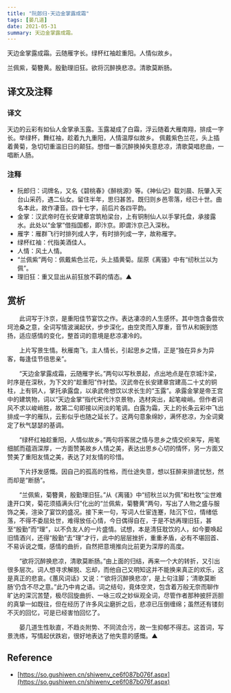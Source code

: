 ```yaml
---
title: "阮郎归·天边金掌露成霜"
tags: [晏几道]
date: 2021-05-31
summary: 天边金掌露成霜。
---
```


天边金掌露成霜。云随雁字长。绿杯红袖趁重阳。人情似故乡。

兰佩紫，菊簪黄。殷勤理旧狂。欲将沉醉换悲凉。清歌莫断肠。 

## 译文及注释

### 译文

天边的云彩有如仙人金掌承玉露。玉露凝成了白霜，浮云随着大雁南翔，排成一字长。举绿杯，舞红袖，趁着九九重阳，人情温厚似故乡。
佩戴紫色兰花，头上插着黄菊，急切切重温旧日的颠狂。想借一番沉醉换掉失意悲凉，清歌莫唱悲曲，一唱断人肠。

### 注释

- 阮郎归：词牌名，又名《碧桃春》《醉桃源》等。《神仙记》载刘晨、阮肇入天台山采药，遇二仙女。留住半年，思归甚苦。既归则乡邑零落，经已十世。曲名本此，故作凄音。四十七字，前后片各四平韵。
- 金掌：汉武帝时在长安建章宫筑柏梁台，上有铜制仙人以手掌托盘，承接露水。此处以“金掌”借指国都，即汴京。即谓汴京己入深秋。
- 雁字：雁群飞行时排列成人字，有时排列成一字，故称雁字。
- 绿杯红袖：代指美酒佳人。
- 人情：风土人情。
- “兰佩紫”两句：佩戴紫色兰花，头上插黄菊。屈原《离骚》中有“纫秋兰以为佩”。
- 理旧狂：重又显出从前狂放不羁的情态。▲

## 赏析

　　此词写于汴京，是重阳佳节宴饮之作。表达凄凉的人生感怀。其中饱含备尝坎坷沧桑之意，全词写情波澜起伏，步步深化，由空灵而入厚重，音节从和婉到悠扬，适应感情的变化，整首词的意境是悲凉凄冷的。

　　上片写景生情。秋雁南飞，主人情长，引起思乡之情，正是“独在异乡为异客，每逢佳节倍思亲”。

　　“天边金掌露成霜，云随雁字长。”两句以写秋景起，点出地点是在京城汴梁，时序是在深秋，为下文的“趁重阳”作衬垫。汉武帝在长安建章宫建高二十丈的铜柱，上有铜人，掌托承露盘，以承武帝想饮以求长生的“玉露”。承露金掌是帝王宫中的建筑物，词以“天边金掌”指代宋代汴京景物，选材突出，起笔峻峭。但作者词风不求以峻峭胜，故第二句即接以闲淡的笔调。白露为霜，天上的长条云彩中飞出排成一字的雁队，云影似乎也随之延长了。这两句意象绵妙，满怀悲凉，为全词奠定了秋气瑟瑟的基调。

　　“绿杯红袖趁重阳，人情似故乡。”两句将客居之情与思乡之情交织来写，用笔细腻而蕴涵深厚，一方面赞美故乡人情之美，表达出思乡心切的情怀，另一方面又赞美了重阳友情之美，表达了对友情的珍惜。

　　下片抒发感慨。因自己的孤高的性格，而仕途失意，想以狂醉来排遣忧愁，然而却是“断肠”。

　　“兰佩紫，菊簪黄，殷勤理旧狂。”从《离骚》中“纫秋兰以为佩”和杜牧“尘世难逢开口笑，菊花须插满头归”化出的“兰佩紫，菊簪黄”两句，写出了人物之盛与服饰之美，渲染了宴饮的盛况。接下来一句，写词人仕宦连蹇，陆沉下位，情绪低落，不得不委屈处世，难得放任心情，今日偶得自在，于是不妨再理旧狂，甚至“殷勤”而“理”，以不负友人的一片盛情。试想，本是清狂耽饮的人，如今要唤起旧情酒兴，还得“殷勤”去“理”才行，此中的层层挫折，重重矛盾，必有不堪回首、不易诉说之慨，感情的曲折，自然把意境推向比前更为深厚的高度。

　　“欲将沉醉换悲凉，清歌莫断肠。”由上面的归结，再来一个大的转折，又引出很多层次。词人想寻求解脱、忘却，而他自己又明知这并不能换来真正的欢乐，这是真正的悲哀。《蕙风词话》又说：“‘欲将沉醉换悲凉’，是上句注脚；‘清歌莫断肠’仍含不尽之意。”此乃中肯之语。词之结句，竟体空灵，包含着万般无奈而聊作旷达的深沉苦楚，极尽回旋曲折、一咏三叹之妙纵观全词，尽管作者那种披肝沥胆的真挚一如既往，但在经历了许多风尘磨折之后，悲凉已压倒缠绵；虽然还有镂刻不灭的回忆，可是已经害怕回忆了。

　　晏几道生性耿直，不趋炎附势、不同流合污，故一生抑郁不得志。这首词，写景洗练，写情起伏跌宕，很好地表达了他失意的感慨。▲

## Reference

- [https://so.gushiwen.cn/shiwenv_ce6f087b076f.aspx](https://so.gushiwen.cn/shiwenv_ce6f087b076f.aspx)